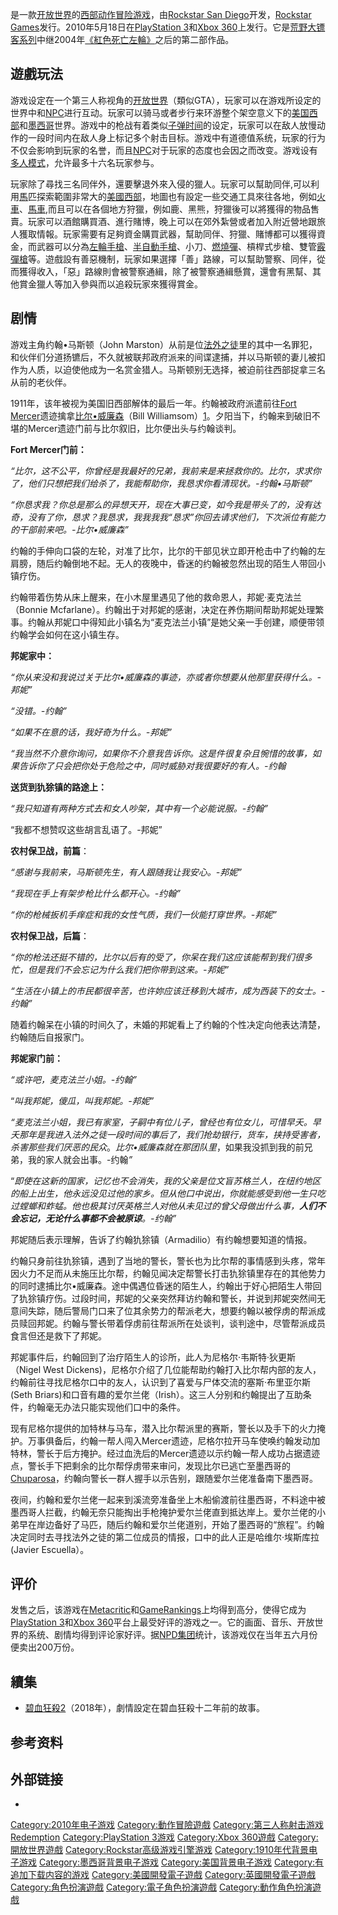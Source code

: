 {{expand|time=2012-10-07T08:13:11+00:00}}
{{noteta
|G1=Games
|1=zh-cn:荒野大镖客：亡灵梦魇; zh-tw:碧血狂殺：鬼怪夢魘包;
}}
{{Infobox video game
| title =碧血狂殺
| image = File:Red Dead Redemption.jpg
|caption= 《荒野大镖客：救赎》封面
|developer= [[Rockstar_San_Diego|Rockstar San Diego]]<br/>[[Rockstar_North|Rockstar North]]
|publisher= [[Rockstar_Games|Rockstar Games]]
|producer= Steve Martin、David Kunkler<br/>Josh Needleman、John Ricchio
|director= Ted Carson <small>（技术）</small><br/>Josh Bass <small>（美术）</small><br/>Daren Bader <small>（美术）</small>
|writer= [[丹·豪瑟|丹·豪瑟]]、Michael Unsworth<br/>Christian Cantamessa
|designer= Christian Cantamessa<br/>[[萊斯利·本澤|萊斯利·本澤]]<br/>Alan Blaine<br/>Silas Morse
|artist= Nick Trifunovic、George Davis
|programmer= Michael Krehan、Tom Shepherd<br/>Tim Laubach、Fredrik Färnström
|composer= Bill Elm、Woody Jackson
|series= 荒野大镖客系列
|platforms= [[PlayStation_3|PlayStation 3]]、[[Xbox_360|Xbox 360]]
|engine= [[Rockstar_Advanced_Game_Engine|RAGE]]<ref name="engine">{{cite web|url=http://oxcgn.com/2009/05/29/yee-haw-oxcgns-day-with-red-dead-redemption-at-rockstar/|title=Yee Haw’–OXCGN’s Day with Red Dead: Redemption at Rockstar|publisher=OXCGN|date=2009-05-29|accessdate=2010-03-03|archive-url=https://web.archive.org/web/20100323004338/http://oxcgn.com/2009/05/29/yee-haw-oxcgns-day-with-red-dead-redemption-at-rockstar/|archive-date=2010-03-23|dead-url=yes}}</ref>、{{tsl|en|Euphoria (software)||Euphoria}}<ref name="engine"/>
|release= {{vgrelease|NA|2010年5月18日<ref name="release delayed">{{cite web|url=http://ps3.ign.com/articles/107/1073864p1.html|title=''Red Dead Redemption Delayed''|publisher=IGN|date=2010-03-03|accessdate=2010-03-03|archive-date=2012-05-17|archive-url=https://web.archive.org/web/20120517080340/http://ps3.ign.com/articles/107/1073864p1.html|dead-url=no}}</ref>|EU|2010年5月21日<ref name="release delayed"/>}}
|genre= [[第三人称射击游戏|第三人称射击]]、[[动作冒险游戏|动作冒险]]
|modes= [[单人电子游戏|单人]]、[[多人电子游戏|多人]]
}}
{{Vgname|碧血狂殺|en=Red Dead Redemption|tw=碧血狂殺}}是一款[[开放世界|开放世界]]的[[西部片|西部]][[动作冒险游戏|动作冒险游戏]]，由[[Rockstar_San_Diego|Rockstar San Diego]]开发，[[Rockstar_Games|Rockstar Games]]发行。2010年5月18日在[[PlayStation_3|PlayStation 3]]和[[Xbox_360|Xbox 360]]上发行。它是[[碧血狂殺系列|荒野大镖客系列]]中继2004年[[紅色死亡左輪|《紅色死亡左輪》]]之后的第二部作品。

==遊戲玩法==
游戏设定在一个第三人称视角的[[开放世界|开放世界]]（類似GTA），玩家可以在游戏所设定的世界中和[[非玩家角色|NPC]]进行互动。玩家可以骑马或者步行来环游整个架空意义下的[[美国西部|美国西部]]和[[墨西哥|墨西哥]]世界。游戏中的枪战有着类似[[子弹时间|子弹时间]]的设定，玩家可以在敌人放慢动作的一段时间内在敌人身上标记多个射击目标。游戏中有道德值系统，玩家的行为不仅会影响到玩家的名誉，而且[[非玩家角色|NPC]]对于玩家的态度也会因之而改变。游戏设有[[多人电子游戏|多人模式]]，允许最多十六名玩家参与。

玩家除了尋找三名同伴外，還要擊退外來入侵的獵人。玩家可以幫助同伴,可以利用[[馬|馬]]匹探索範圍非常大的[[美國西部|美國西部]]，地圖也有設定一些交通工具來往各地，例如[[火車|火車]]、[[馬車|馬車]],而且可以在各個地方狩獵，例如鹿、黑熊，狩獵後可以將獲得的物品售賣。玩家可以酒館購買酒、進行賭博，晚上可以在郊外紮營或者加入附近營地跟旅人獲取情報。玩家需要有足夠資金購買武器，幫助同伴、狩獵、賭博都可以獲得資金，而武器可以分為[[左輪手槍|左輪手槍]]、[[半自動手槍|半自動手槍]]、小刀、[[燃燒彈|燃燒彈]]、槓桿式步槍、雙管[[霰彈槍|霰彈槍]]等。遊戲設有善惡機制，玩家如果選擇「善」路線，可以幫助警察、同伴，從而獲得收入，「惡」路線則會被警察通緝，除了被警察通緝懸賞，還會有黑幫、其他賞金獵人等加入參與而以追殺玩家來獲得賞金。

== 剧情 ==
游戏主角约翰•马斯顿（John Marston）从前是位[[法外之徒|法外之徒]]里的其中一名罪犯，和伙伴们分道扬镳后，不久就被联邦政府派来的间谍逮捕，并以马斯顿的妻儿被扣作为人质，以迫使他成为一名赏金猎人。马斯顿别无选择，被迫前往西部捉拿三名从前的老伙伴。


1911年，该年被视为美国旧西部解体的最后一年。约翰被政府派遣前往[[Fort_mercer|Fort Mercer]]遗迹擒拿[[比尔威廉森|比尔•威廉森]]（Bill Williamsom）[https://reddead.fandom.com/zh/wiki/%E6%AF%94%E7%88%BE%E2%80%A7%E5%A8%81%E5%BB%89%E6%A3%AE?variant=zh-my]。夕阳当下，约翰来到破旧不堪的Mercer遗迹门前与比尔叙旧，比尔便出头与约翰谈判。

'''Fort Mercer门前：'''

''“比尔，这不公平，你曾经是我最好的兄弟，我前来是来拯救你的。比尔，求求你了，他们只想把我们给杀了，我能帮助你，我恳求你看清现状。-约翰•马斯顿”''

''“你恳求我？你总是那么的异想天开，现在大事已变，如今我是带头了的，没有达奇，没有了你，恳求？我恳求，我我我我“恳求”你回去请求他们，下次派位有能力的干部前来吧。-比尔•威廉森”''

约翰的手伸向口袋的左轮，对准了比尔，比尔的干部见状立即开枪击中了约翰的左肩膀，随后约翰倒地不起。无人的夜晚中，昏迷的约翰被忽然出现的陌生人带回小镇疗伤。



约翰带着伤势从床上醒来，在小木屋里遇见了他的救命恩人，邦妮·麦克法兰（Bonnie Mcfarlane）。约翰出于对邦妮的感谢，决定在养伤期间帮助邦妮处理繁事。约翰从邦妮口中得知此小镇名为“麦克法兰小镇”是她父亲一手创建，顺便带领约翰学会如何在这小镇生存。

'''邦妮家中：'''

''“你从来没和我说过关于比尔•威廉森的事迹，亦或者你想要从他那里获得什么。-邦妮”''

''“没错。-约翰”''

''“如果不在意的话，我好奇为什么。-邦妮”''

''“我当然不介意你询问，如果你不介意我告诉你。这是件很复杂且惋惜的故事，如果告诉你了只会把你处于危险之中，同时威胁对我很要好的有人。-约翰''

'''送货到犰狳镇的路途上：'''

''“我只知道有两种方式去和女人吵架，其中有一个必能说服。-约翰”''

“我都不想赞叹这些胡言乱语了。-邦妮”

'''农村保卫战，前篇'''：

''“感谢与我前来，马斯顿先生，有人跟随我让我安心。-邦妮”''

''“我现在手上有架步枪比什么都开心。-约翰”''

''“你的枪械扳机手痒症和我的女性气质，我们一伙能打穿世界。-邦妮”''

'''农村保卫战，后篇'''：

''“你的枪法还挺不错的，比尔以后有的受了，你呆在我们这应该能帮到我们很多忙，但是我们不会忘记为什么我们把你带到这来。-邦妮”''

''“生活在小镇上的市民都很辛苦，也许妳应该迁移到大城市，成为西装下的女士。-约翰”''

随着约翰呆在小镇的时间久了，未婚的邦妮看上了约翰的个性决定向他表达清楚，约翰随后自报家门。

'''邦妮家门前：'''

''“或许吧，麦克法兰小姐。-约翰”''

“''叫我邦妮，傻瓜，叫我邦妮。-邦妮”''

''“麦克法兰小姐，我已有家室，子嗣中有位儿子，曾经也有位女儿，可惜早夭。早夭那年是我进入法外之徒一段时间的事后了，我们抢劫银行，货车，挟持受害者，杀害那些我们厌恶的民众''。''比尔•威廉森就在那团队里''，如果我没抓到我的前兄弟，我的家人就会出事。-约翰''”''

“''即使在这新的国家，记忆也不会消失，我的父亲是位文盲苏格兰人，在纽约地区的船上出生，他永远没见过他的家乡。但从他口中说出，你就能感受到他一生只吃过螳螂和蚱蜢。他也极其讨厌英格兰人对他从未见过的曾父母做出什么事，'''人们不会忘记，无论什么事都不会被原谅'''。-约翰”''

邦妮随后表示理解，告诉了约翰犰狳镇（Armadilio）有约翰想要知道的情报。



约翰只身前往犰狳镇，遇到了当地的警长，警长也为比尔帮的事情感到头疼，常年因火力不足而从未施压比尔帮，约翰见闻决定帮警长打击犰狳镇里存在的其他势力的同时逮捕比尔•威廉森。途中偶遇位昏迷的陌生人，约翰出于好心把陌生人带回了犰狳镇疗伤。过段时间，邦妮的父亲突然拜访约翰和警长，并说到邦妮突然间无意间失踪，随后警局门口来了位其余势力的帮派老大，想要约翰以被俘虏的帮派成员赎回邦妮。约翰与警长带着俘虏前往帮派所在处谈判，谈判途中，尽管帮派成员食言但还是救下了邦妮。

邦妮事件后，约翰回到了治疗陌生人的诊所，此人为尼格尔·韦斯特·狄更斯（Nigel West Dickens)，尼格尔介绍了几位能帮助约翰打入比尔帮内部的友人，约翰前往寻找尼格尔口中的友人，认识到了喜爱与尸体交流的塞斯·布里亚尔斯 (Seth Briars)和口音有趣的爱尔兰佬（Irish）。这三人分别和约翰提出了互助条件，约翰毫无办法只能实现他们口中的条件。

现有尼格尔提供的加特林与马车，潜入比尔帮派里的赛斯，警长以及手下的火力掩护。万事俱备后，约翰一帮人闯入Mercer遗迹，尼格尔拉开马车使唤约翰发动加特林，警长于后方掩护。经过血洗后的Mercer遗迹以示约翰一帮人成功占据遗迹点，警长手下把剩余的比尔帮俘虏带来审问，发现比尔已逃亡至墨西哥的[[Chuparosa|Chuparosa]]，约翰向警长一群人握手以示告别，跟随爱尔兰佬准备南下墨西哥。

夜间，约翰和爱尔兰佬一起来到溪流旁准备坐上木船偷渡前往墨西哥，不料途中被墨西哥人拦截，约翰无奈只能掏出手枪掩护爱尔兰佬直到抵达岸上。爱尔兰佬的小弟早在岸边备好了马匹，随后约翰和爱尔兰佬道别，开始了墨西哥的“旅程”。约翰决定同时去寻找法外之徒的第二位成员的情报，口中的此人正是哈维尔·埃斯库拉 (Javier Escuella）。

== 评价 ==
发售之后，该游戏在[[Metacritic|Metacritic]]和[[GameRankings|GameRankings]]上均得到高分，使得它成为[[PlayStation_3|PlayStation 3]]和[[Xbox_360|Xbox 360]]平台上最受好评的游戏之一。它的画面、音乐、开放世界的系统、剧情均得到评论家好评。据[[NPD集团|NPD集团]]统计，该游戏仅在当年五六月份便卖出200万份。

== 續集 ==
* [[碧血狂殺2|碧血狂殺2]]（2018年），劇情設定在碧血狂殺十二年前的故事。

==参考资料==
{{reflist|2}}

==外部链接==
* {{Official|http://www.rockstargames.com/reddeadredemption}}

{{荒野大镖客系列}}
{{DEFAULTSORT:Red Dead Redemption}}
[[Category:2010年电子游戏|Category:2010年电子游戏]]
[[Category:動作冒險遊戲|Category:動作冒險遊戲]]
[[Category:第三人称射击游戏|Category:第三人称射击游戏]]
[[Category:碧血狂殺系列|Redemption]]
[[Category:PlayStation_3游戏|Category:PlayStation 3游戏]]
[[Category:Xbox_360遊戲|Category:Xbox 360遊戲]]
[[Category:開放世界遊戲|Category:開放世界遊戲]]
[[Category:Rockstar高级游戏引擎游戏|Category:Rockstar高级游戏引擎游戏]]
[[Category:1910年代背景电子游戏|Category:1910年代背景电子游戏]]
[[Category:墨西哥背景电子游戏|Category:墨西哥背景电子游戏]]
[[Category:美国背景电子游戏|Category:美国背景电子游戏]]
[[Category:有追加下载内容的游戏|Category:有追加下载内容的游戏]]
[[Category:美國開發電子遊戲|Category:美國開發電子遊戲]]
[[Category:英國開發電子遊戲|Category:英國開發電子遊戲]]
[[Category:角色扮演遊戲|Category:角色扮演遊戲]]
[[Category:電子角色扮演遊戲|Category:電子角色扮演遊戲]]
[[Category:動作角色扮演遊戲|Category:動作角色扮演遊戲]]
